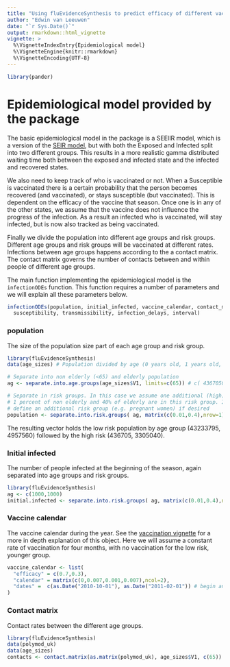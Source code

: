 ```yaml
---
title: "Using fluEvidenceSynthesis to predict efficacy of different vaccination scenarios"
author: "Edwin van Leeuwen"
date: "`r Sys.Date()`"
output: rmarkdown::html_vignette
vignette: >
  %\VignetteIndexEntry{Epidemiological model}
  %\VignetteEngine{knitr::rmarkdown}
  %\VignetteEncoding{UTF-8}
---
```


```r
library(pander)
```

# Epidemiological model provided by the package

The basic epidemiological model in the package is a SEEIIR model, which is a version of the [SEIR model](https://en.wikipedia.org/wiki/Compartmental_models_in_epidemiology#The_SEIR_model), but with both the Exposed and Infected split into two different groups. This results in a more realistic gamma distributed waiting time both between the exposed and infected state and the infected and recovered states.

We also need to keep track of who is vaccinated or not. When a Susceptible is vaccinated there is a certain probability that the person becomes recovered (and vaccinated), or stays susceptible (but vaccinated). This is dependent on the efficacy of the vaccine that season. Once one is in any of the other states, we assume that the vaccine does not influence the progress of the infection. As a result an infected who is vaccinated, will stay infected, but is now also tracked as being vaccinated.

Finally we divide the population into different age groups and risk groups. Different age groups and risk groups will be vaccinated at different rates. Infections between age groups happens according to the a contact matrix. The contact matrix governs the number of contacts between and within people of different age groups.

The main function implementing the epidemiological model is the `infectionODEs` function. This function requires a number of parameters and we will explain all these parameters below.

```r
infectionODEs(population, initial_infected, vaccine_calendar, contact_matrix,
  susceptibility, transmissibility, infection_delays, interval)
```

### population

The size of the population size part of each age group and risk group.
```r
library(fluEvidenceSynthesis)
data(age_sizes) # Population divided by age (0 years old, 1 years old, etc.)

# Separate into non elderly (<65) and elderly population
ag <- separate.into.age.groups(age_sizes$V1, limits=c(65)) # c( 43670500, 8262600 )

# Separate in risk groups. In this case we assume one additional (high) risk groups and that respectively 
# 1 percent of non elderly and 40% of elderly are in this risk group. It is possible to
# define an additional risk group (e.g. pregnant women) if desired
population <- separate.into.risk.groups( ag, matrix(c(0.01,0.4),nrow=1) ) # c( 43233795, 4957560, 436705, 3305040 )
```
The resulting vector holds the low risk population by age group (43233795, 4957560) followed by the high risk (436705, 3305040).

### Initial infected

The number of people infected at the beginning of the season, again separated into age groups and risk groups.
```r
library(fluEvidenceSynthesis)
ag <- c(1000,1000)
initial.infected <- separate.into.risk.groups( ag, matrix(c(0.01,0.4),nrow=1) ) # c(990, 600, 10, 400)
```

### Vaccine calendar

The vaccine calendar during the year. See the [vaccination vignette](https://blackedder.github.io/flu-evidence-synthesis/vaccination.html) for a more in depth explanation of this object. Here we will assume a constant rate of vaccination for four months, with no vaccination for the low risk, younger group.

```r
vaccine_calendar <- list(
  "efficacy" = c(0.7,0.3),
  "calendar" = matrix(c(0,0.007,0.001,0.007),ncol=2),
  "dates" =  c(as.Date("2010-10-01"), as.Date("2011-02-01")) # begin and end date
)
```

### Contact matrix

Contact rates between the different age groups.

```r
library(fluEvidenceSynthesis)
data(polymod_uk)
data(age_sizes)
contacts <- contact.matrix(as.matrix(polymod_uk), age_sizes$V1, c(65))
```
